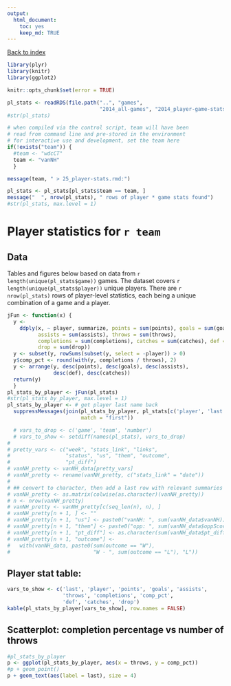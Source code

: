 ```yaml
---
output:
  html_document:
    toc: yes
    keep_md: TRUE
---
```


<a href="index.html">Back to index</a>

```r
library(plyr)
library(knitr)
library(ggplot2)

knitr::opts_chunk$set(error = TRUE)

pl_stats <- readRDS(file.path("..", "games",
                              "2014_all-games", "2014_player-game-stats.rds"))
#str(pl_stats)

# when compiled via the control script, team will have been
# read from command line and pre-stored in the environment
# for interactive use and development, set the team here
if(!exists("team")) {
  #team <- "wdcCT"
  team <- "vanNH"
  }

message(team, " > 25_player-stats.rmd:")

pl_stats <- pl_stats[pl_stats$team == team, ]
message("  ", nrow(pl_stats), " rows of player * game stats found")
#str(pl_stats, max.level = 1)
```

# Player statistics for `r team`

## Data

Tables and figures below based on data from `r length(unique(pl_stats$game))` games. The dataset covers `r length(unique(pl_stats$player))` unique players. There are `r nrow(pl_stats)` rows of player-level statistics, each being a unique combination of a game and a player. 

```r
jFun <- function(x) {
  y <-
    ddply(x, ~ player, summarize, points = sum(points), goals = sum(goals),
          assists = sum(assists), throws = sum(throws),
          completions = sum(completions), catches = sum(catches), def = sum(def),
          drop = sum(drop))
  y <- subset(y, rowSums(subset(y, select = -player)) > 0)
  y$comp_pct <- round(with(y, completions / throws), 2)
  y <- arrange(y, desc(points), desc(goals), desc(assists),
               desc(def), desc(catches))
  return(y)
  }
pl_stats_by_player <- jFun(pl_stats)
#str(pl_stats_by_player, max.level = 1)
pl_stats_by_player <- # get player last name back
  suppressMessages(join(pl_stats_by_player, pl_stats[c('player', 'last')],
                        match = "first"))

  # vars_to_drop <- c('game', 'team', 'number')
  # vars_to_show <- setdiff(names(pl_stats), vars_to_drop)
# 
# pretty_vars <- c("week", "stats_link", "links",
#                  "status", "us", "them", "outcome",
#                  "pt_diff")
# vanNH_pretty <- vanNH_data[pretty_vars]
# vanNH_pretty <- rename(vanNH_pretty, c("stats_link" = "date"))
# 
# ## convert to character, then add a last row with relevant summaries
# vanNH_pretty <- as.matrix(colwise(as.character)(vanNH_pretty))
# n <- nrow(vanNH_pretty)
# vanNH_pretty <- vanNH_pretty[c(seq_len(n), n), ]
# vanNH_pretty[n + 1, ] <- ""
# vanNH_pretty[n + 1, "us"] <- paste0("vanNH: ", sum(vanNH_data$vanNH))
# vanNH_pretty[n + 1, "them"] <- paste0("opp: ", sum(vanNH_data$oppScore))
# vanNH_pretty[n + 1, "pt_diff"] <- as.character(sum(vanNH_data$pt_diff))
# vanNH_pretty[n + 1, "outcome"] <- 
#   with(vanNH_data, paste0(sum(outcome == "W"),
#                           "W - ", sum(outcome == "L"), "L"))
```

## Player stat table<a id="player_stat_table"></a>:
```r
vars_to_show <- c('last', 'player', 'points', 'goals', 'assists',
                  'throws', 'completions', 'comp_pct',
                  'def', 'catches', 'drop')
kable(pl_stats_by_player[vars_to_show], row.names = FALSE)
```

## Scatterplot: completion percentage vs number of throws
```r
#pl_stats_by_player
p <- ggplot(pl_stats_by_player, aes(x = throws, y = comp_pct))
#p + geom_point()
p + geom_text(aes(label = last), size = 4)
```

